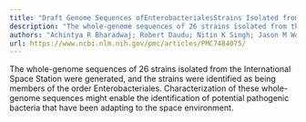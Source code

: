 ```yaml
---
title: "Draft Genome Sequences ofEnterobacterialesStrains Isolated from the International Space Station"
description: "The whole-genome sequences of 26 strains isolated from the International Space Station were generated, and the strains were identified as being members of the order Enterobacteriales. Characterization..."
authors: "Achintya R Bharadwaj; Robert Daudu; Nitin K Singh; Jason M Wood; Marilyne Debieu; Niamh B O’Hara; Fathi Karouia; Christopher E Mason; Kasthuri Venkateswaran; David Rasko"
url: https://www.ncbi.nlm.nih.gov/pmc/articles/PMC7484075/
---
```


The whole-genome sequences of 26 strains isolated from the International Space Station were generated, and the strains were identified as being members of the order Enterobacteriales. Characterization of these whole-genome sequences might enable the identification of potential pathogenic bacteria that have been adapting to the space environment.
